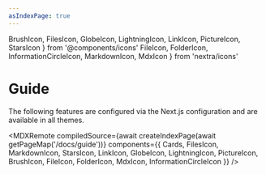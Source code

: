 ```yaml
---
asIndexPage: true
---
```


  BrushIcon,
  FilesIcon,
  GlobeIcon,
  LightningIcon,
  LinkIcon,
  PictureIcon,
  StarsIcon
} from '@components/icons'
  FileIcon,
  FolderIcon,
  InformationCircleIcon,
  MarkdownIcon,
  MdxIcon
} from 'nextra/icons'

# Guide

The following features are configured via the Next.js configuration and are
available in all themes.

<MDXRemote
  compiledSource={await createIndexPage(await getPageMap('/docs/guide'))}
  components={{
    Cards,
    FilesIcon,
    MarkdownIcon,
    StarsIcon,
    LinkIcon,
    GlobeIcon,
    LightningIcon,
    PictureIcon,
    BrushIcon,
    FileIcon,
    FolderIcon,
    MdxIcon,
    InformationCircleIcon
  }}
/>
